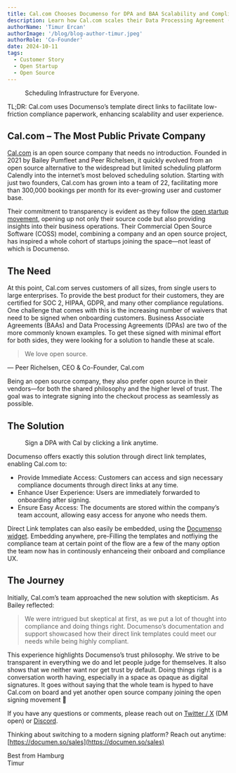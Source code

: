 ```yaml
---
title: Cal.com Chooses Documenso for DPA and BAA Scalability and Compliance
description: Learn how Cal.com scales their Data Processing Agreement (DPA) and Business Associate Agreement (BAA) processes with Documenso’s open source platform as they grow.
authorName: 'Timur Ercan'
authorImage: '/blog/blog-author-timur.jpeg'
authorRole: 'Co-Founder'
date: 2024-10-11
tags:
  - Customer Story
  - Open Startup
  - Open Source
---
```


<figure>
  <MdxNextImage
    src="/blog/cal2.png"
    width="1260"
    height="630"
    alt="Scheduling Infrastructure for Everyone"
  />

  <figcaption className="text-center">
      Scheduling Infrastructure for Everyone.
  </figcaption>
</figure>
TL;DR: Cal.com uses Documenso’s template direct links to facilitate low-friction compliance paperwork, enhancing scalability and user experience.

## Cal.com – The Most Public Private Company

[Cal.com](Cal.com) is an open source company that needs no introduction. Founded in 2021 by Bailey Pumfleet and Peer Richelsen, it quickly evolved from an open source alternative to the widespread but limited scheduling platform Calendly into the internet’s most beloved scheduling solution. Starting with just two founders, Cal.com has grown into a team of 22, facilitating more than 300,000 bookings per month for its ever-growing user and customer base.

Their commitment to transparency is evident as they follow the [open startup movement](https://cal.com/open), opening up not only their source code but also providing insights into their business operations. Their Commercial Open Source Software (COSS) model, combining a company and an open source project, has inspired a whole cohort of startups joining the space—not least of which is Documenso.

## The Need

At this point, Cal.com serves customers of all sizes, from single users to large enterprises. To provide the best product for their customers, they are certified for SOC 2, HIPAA, GDPR, and many other compliance regulations. One challenge that comes with this is the increasing number of waivers that need to be signed when onboarding customers. Business Associate Agreements (BAAs) and Data Processing Agreements (DPAs) are two of the more commonly known examples. To get these signed with minimal effort for both sides, they were looking for a solution to handle these at scale.

> We love open source.

— Peer Richelsen, CEO & Co-Founder, Cal.com

Being an open source company, they also prefer open source in their vendors—for both the shared philosophy and the higher level of trust. The goal was to integrate signing into the checkout process as seamlessly as possible.

## The Solution

<figure>
  <MdxNextImage
    src="/blog/cal.png"
    width="1260"
    height="630"
    alt="Cal.com direct link template to sign a DPA"
  />

  <figcaption className="text-center">
      Sign a DPA with Cal by clicking a link anytime.
  </figcaption>
</figure>

Documenso offers exactly this solution through direct link templates, enabling Cal.com to:

- Provide Immediate Access: Customers can access and sign necessary compliance documents through direct links at any time.
- Enhance User Experience: Users are immediately forwarded to onboarding after signing.
- Ensure Easy Access: The documents are stored within the company’s team account, allowing easy access for anyone who needs them.

Direct Link templates can also easily be embedded, using the [Documenso widget](https://documen.so/embedded). Embedding anywhere, pre-Filling the templates and notfiying the compliance team at certain point of the flow are a few of the many option the team now has in continously enhanceing their onboard and compliance UX.

## The Journey

Initially, Cal.com’s team approached the new solution with skepticism. As Bailey reflected:

> We were intrigued but skeptical at first, as we put a lot of thought into compliance and doing things right. Documenso’s documentation and support showcased how their direct link templates could meet our needs while being highly compliant.

This experience highlights Documenso’s trust philosophy. We strive to be transparent in everything we do and let people judge for themselves. It also shows that we neither want nor get trust by default. Doing things right is a conversation worth having, especially in a space as opaque as digital signatures. It goes without saying that the whole team is hyped to have Cal.com on board and yet another open source company joining the open signing movement 🚀

If you have any questions or comments, please reach out on [Twitter / X](https://twitter.com/eltimuro) (DM open) or [Discord](https://documen.so/discord).

Thinking about switching to a modern signing platform? Reach out anytime: [https://documen.so/sales](https://documen.so/sales)

Best from Hamburg\
Timur
